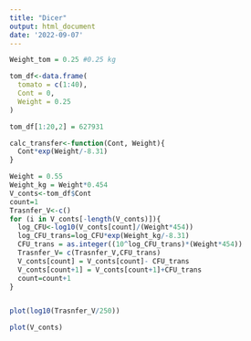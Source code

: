 ```yaml
---
title: "Dicer"
output: html_document
date: '2022-09-07'
---
```


```r
Weight_tom = 0.25 #0.25 kg

tom_df<-data.frame(
  tomato = c(1:40),
  Cont = 0, 
  Weight = 0.25
)

```

```r
tom_df[1:20,2] = 627931
```

```r
calc_transfer<-function(Cont, Weight){
  Cont*exp(Weight/-8.31)
}

Weight = 0.55
Weight_kg = Weight*0.454
V_conts<-tom_df$Cont
count=1
Trasnfer_V<-c()
for (i in V_conts[-length(V_conts)]){
  log_CFU<-log10(V_conts[count]/(Weight*454))
  log_CFU_trans=log_CFU*exp(Weight_kg/-8.31)
  CFU_trans = as.integer((10^log_CFU_trans)*(Weight*454))
  Trasnfer_V= c(Trasnfer_V,CFU_trans)
  V_conts[count] = V_conts[count]- CFU_trans
  V_conts[count+1] = V_conts[count+1]+CFU_trans
  count=count+1
}


plot(log10(Trasnfer_V/250))

plot(V_conts)

```


